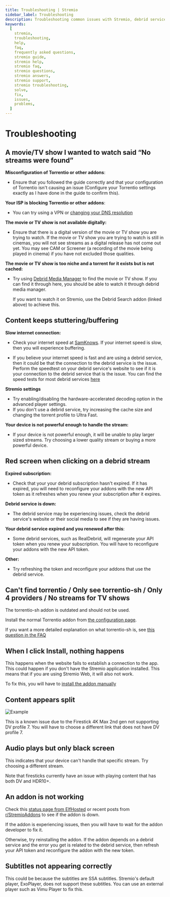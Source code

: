 ```yaml
---
title: Troubleshooting | Stremio
sidebar_label: Troubleshooting
description: Troubleshooting common issues with Stremio, debrid services and addons.
keywords:
  [
    stremio,
    troubleshooting,
    help,
    faq,
    frequently asked questions,
    stremio guide,
    stremio help,
    stremio faq,
    stremio questions,
    stremio answers,
    stremio support,
    stremio troubleshooting,
    solve,
    fix,
    issues,
    problems,
  ]
---
```


# Troubleshooting

## A movie/TV show I wanted to watch said “No streams were found”

**Misconfiguration of Torrentio or other addons**:

- Ensure that you followed the guide correctly and that your configuration of Torrentio isn't causing an issue (Configure your Torrentio settings exactly as I have done in the guide to confirm this).

**Your ISP is blocking Torrentio or other addons**:

- You can try using a VPN or [changing your DNS resolution](https://blog.stremio.com/change-dns-resolution/)

**The movie or TV show is not available digitally:**

- Ensure that there is a digital version of the movie or TV show you are trying to watch.
  If the movie or TV show you are trying to watch is still in cinemas, you will not see streams as a digital release has not come out yet. 
  You may see CAM or Screener (a recording of the movie being played in cinema) if you have not excluded those qualities.

**The movie or TV show is too niche and a torrent for it exists but is not cached:**

- Try using [Debrid Media Manager](extras/debrid-media-manager) to find the movie or TV show.
  If you can find it through here, you should be able to watch it through debrid media manager. 
  
  If you want to watch it on Stremio, use the Debrid Search addon (linked above) to achieve this.

## Content keeps stuttering/buffering

**Slow internet connection:**

- Check your internet speed at [SamKnows](https://samknows.com/realspeed/). 
  If your internet speed is slow, then you will experience buffering.

- If you believe your internet speed is fast and are using a debrid service, then it could be that the connection to the debrid service is the issue.
  Perform the speedtest on your debrid service's website to see if it is your connection to the debrid service that is the issue.
  You can find the speed tests for most debrid services [here](faq#where-can-i-find-the-speed-tests-for-debrid-services)

**Stremio settings**

- Try enabling/disabling the hardware-accelerated decoding option in the advanced player settings.
- If you don't use a debrid service, try increasing the cache size and changing the torrent profile to Ultra Fast.

**Your device is not powerful enough to handle the stream:**

- If your device is not powerful enough, it will be unable to play larger sized streams. Try choosing a lower quality stream or buying a more powerful device.

## Red screen when clicking on a debrid stream

**Expired subscription:**

- Check that your your debrid subscription hasn't expired.
  If it has expired, you will need to reconfigure your addons with the new API token as it refreshes when you renew your subscription after it expires.

**Debrid service is down:**

- The debrid service may be experiencing issues, check the debrid service's website or their social media to see if they are having issues.

**Your debrid service expired and you renewed after this**:

- Some debrid services, such as RealDebrid, will regenerate your API token when you renew your subscription. 
  You will have to reconfigure your addons with the new API token.

**Other:**

- Try refreshing the token and reconfigure your addons that use the debrid service.

## Can't find torrentio / Only see torrentio-sh / Only 4 providers / No streams for TV shows

The torrentio-sh addon is outdated and should not be used. 

Install the normal Torrentio addon from [the configuration page](https://torrentio.strem.fun/).

If you want a more detailed explanation on what torrentio-sh is, see [this question in the FAQ](faq#what-is-the-difference-between-torrentio-and-torrentio-sh)

## When I click Install, nothing happens

This happens when the website fails to establish a connection to the app. 
This could happen if you don't have the Stremio application installed.
This means that if you are using Stremio Web, it will also not work.

To fix this, you will have to [install the addon manually](faq#how-do-i-install-an-addon-manually)

## Content appears split

![Example](https://preview.redd.it/how-can-i-solve-this-v0-rvamcnp3y3bd1.jpg?width=1440&format=pjpg&auto=webp&s=8d7fe469d32f5c2671b9bd4c74af71a040c02418)

This is a known issue due to the Firestick 4K Max 2nd gen not supporting DV profile 7.
You will have to choose a different link that does not have DV profile 7.

## Audio plays but only black screen

This indicates that your device can't handle that specific stream. 
Try choosing a different stream.

Note that firesticks currently have an issue with playing content that has both DV and HDR10+.

## An addon is not working

Check this [status page from ElfHosted](https://status.elfhosted.com/) or recent posts from [r/StremioAddons](https://reddit.com/r/StremioAddons/) to see if the addon is down.

If the addon is experiencing issues, then you will have to wait for the addon developer to fix it.

Otherwise, try reinstalling the addon. 
If the addon depends on a debrid service and the error you get is related to the debrid service, then refresh your API token and reconfigure the addon with the new token.

## Subtitles not appearing correctly

This could be because the subtitles are SSA subtitles. Stremio's default player, ExoPlayer, does not support these subtitles.
You can use an external player such as Vimu Player to fix this.
